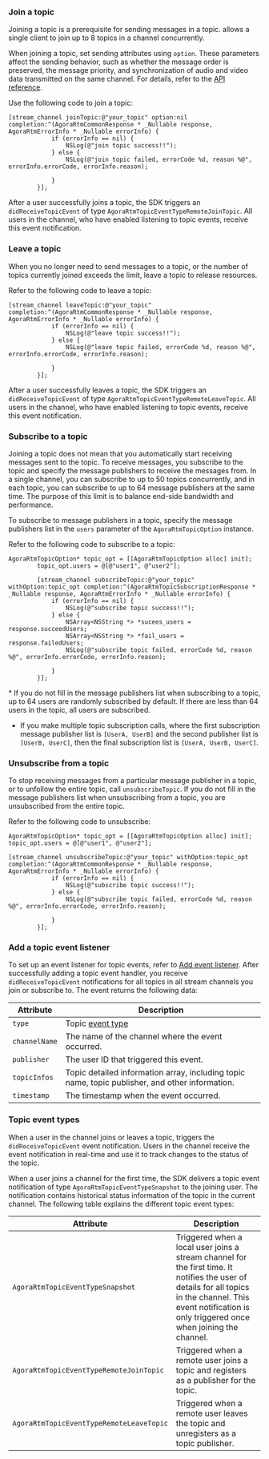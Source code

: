 <PlatformWrapper platform="ios, macos">

### Join a topic

Joining a topic is a prerequisite for sending messages in a topic. <Vg k="SIG" /> allows a single client to join up to 8 topics in a channel concurrently. 

When joining a topic, set sending attributes using `option`. These parameters affect the sending behavior, such as whether the message order is preserved, the message priority, and synchronization of audio and video data transmitted on the same channel. For details, refer to the [API reference](../reference/api#topicjoinpropsag_platform).

Use the following code to join a topic:

```objc
[stream_channel joinTopic:@"your_topic" option:nil completion:^(AgoraRtmCommonResponse * _Nullable response, AgoraRtmErrorInfo * _Nullable errorInfo) {
            if (errorInfo == nil) {
                NSLog(@"join topic success!!");
            } else {
                NSLog(@"join topic failed, errorCode %d, reason %@", errorInfo.errorCode, errorInfo.reason);

            }
        }];
```

After a user successfully joins a topic, the SDK triggers an `didReceiveTopicEvent` of type `AgoraRtmTopicEventTypeRemoteJoinTopic`. All users in the channel, who have enabled listening to topic events, receive this event notification.

### Leave a topic

When you no longer need to send messages to a topic, or the number of topics currently joined exceeds the limit, leave a topic to release resources. 

Refer to the following code to leave a topic:

```objc
[stream_channel leaveTopic:@"your_topic" completion:^(AgoraRtmCommonResponse * _Nullable response, AgoraRtmErrorInfo * _Nullable errorInfo) {
            if (errorInfo == nil) {
                NSLog(@"leave topic success!!");
            } else {
                NSLog(@"leave topic failed, errorCode %d, reason %@", errorInfo.errorCode, errorInfo.reason);

            }
        }];
```

After a user successfully leaves a topic, the SDK triggers an `didReceiveTopicEvent` of type `AgoraRtmTopicEventTypeRemoteLeaveTopic`. All users in the channel, who have enabled listening to topic events, receive this event notification.

### Subscribe to a topic
Joining a topic does not mean that you automatically start receiving messages sent to the topic. To receive messages, you subscribe to the topic and specify the message publishers to receive the messages from. In a single channel, you can subscribe to up to 50 topics concurrently, and in each topic, you can subscribe to up to 64 message publishers at the same time. The purpose of this limit is to balance end-side bandwidth and performance.

To subscribe to message publishers in a topic, specify the message publishers list in the `users` parameter of the `AgoraRtmTopicOption` instance. 

Refer to the following code to subscribe to a topic:

```objc
AgoraRtmTopicOption* topic_opt = [[AgoraRtmTopicOption alloc] init];
        topic_opt.users = @[@"user1", @"user2"];

        [stream_channel subscribeTopic:@"your_topic" withOption:topic_opt completion:^(AgoraRtmTopicSubscriptionResponse * _Nullable response, AgoraRtmErrorInfo * _Nullable errorInfo) {
            if (errorInfo == nil) {
                NSLog(@"subscribe topic success!!");
            } else {
                NSArray<NSString *> *sucees_users = response.succeedUsers;
                NSArray<NSString *> *fail_users = response.failedUsers;
                NSLog(@"subscribe topic failed, errorCode %d, reason %@", errorInfo.errorCode, errorInfo.reason);

            }
        }];
```

<Admonition>
* If you do not fill in the message publishers list when subscribing to a topic, up to 64 users are randomly subscribed by default. If there are less than 64 users in the topic, all users are subscribed. 

* If you make multiple topic subscription calls, where the first subscription message publisher list is `[UserA, UserB]` and the second publisher list is `[UserB, UserC]`, then the final subscription list is `[UserA, UserB, UserC]`.
</Admonition>

### Unsubscribe from a topic

To stop receiving messages from a particular message publisher in a topic, or to unfollow the entire topic, call `unsubscribeTopic`. If you do not fill in the message publishers list when unsubscribing from a topic, you are unsubscribed from the entire topic.

Refer to the following code to unsubscribe:

```objc
AgoraRtmTopicOption* topic_opt = [[AgoraRtmTopicOption alloc] init];
topic_opt.users = @[@"user1", @"user2"];

[stream_channel unsubscribeTopic:@"your_topic" withOption:topic_opt completion:^(AgoraRtmCommonResponse * _Nullable response, AgoraRtmErrorInfo * _Nullable errorInfo) {
            if (errorInfo == nil) {
                NSLog(@"subscribe topic success!!");
            } else {
                NSLog(@"subscribe topic failed, errorCode %d, reason %@", errorInfo.errorCode, errorInfo.reason);

            }
        }];
```

### Add a topic event listener

To set up an event listener for topic events, refer to [Add event listener](../get-started/add-event-listener). After successfully adding a topic event handler, you receive `didReceiveTopicEvent` notifications for all topics in all stream channels you join or subscribe to. The event returns the following data:

| Attribute     | Description           |
|---------------|-----------------------|
| `type`        | Topic [event type](#topic-event-types) |
| `channelName` | The name of the channel where the event occurred.  |
| `publisher`   | The user ID that triggered this event.  |
| `topicInfos`  | Topic detailed information array, including topic name, topic publisher, and other information. |
| `timestamp`   | The timestamp when the event occurred. |

### Topic event types

When a user in the channel joins or leaves a topic, <Vg k="SIG" /> triggers the `didReceiveTopicEvent` event notification. Users in the channel receive the event notification in real-time and use it to track changes to the status of the topic.

When a user joins a channel for the first time, the SDK delivers a topic event notification of type `AgoraRtmTopicEventTypeSnapshot` to the joining user. The notification contains historical status information of the topic in the current channel. The following table explains the different topic event types:

| Attribute     | Description           |
|---------------|-----------------------|
| `AgoraRtmTopicEventTypeSnapshot` | Triggered when a local user joins a stream channel for the first time. It notifies the user of details for all topics in the channel. This event notification is only triggered once when joining the channel. |
| `AgoraRtmTopicEventTypeRemoteJoinTopic` | Triggered when a remote user joins a topic and registers as a publisher for the topic. |
| `AgoraRtmTopicEventTypeRemoteLeaveTopic` | Triggered when a remote user leaves the topic and unregisters as a topic publisher. |

</PlatformWrapper>
